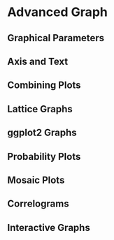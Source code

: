 # Advanced Graph

## Graphical Parameters

## Axis and Text

## Combining Plots

## Lattice Graphs

## ggplot2 Graphs

## Probability Plots

## Mosaic Plots

## Correlograms

## Interactive Graphs
